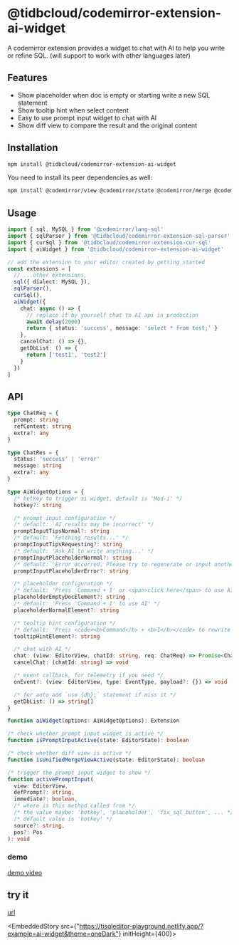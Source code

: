 # @tidbcloud/codemirror-extension-ai-widget

A codemirror extension provides a widget to chat with AI to help you write or refine SQL. (will support to work with other languages later)

## Features

- Show placeholder when doc is empty or starting write a new SQL statement
- Show tooltip hint when select content
- Easy to use prompt input widget to chat with AI
- Show diff view to compare the result and the original content

## Installation

```sh npm2yarn
npm install @tidbcloud/codemirror-extension-ai-widget
```

You need to install its peer dependencies as well:

```sh npm2yarn
npm install @codemirror/view @codemirror/state @codemirror/merge @codemirror/lang-sql @tidbcloud/codemirror-extension-sql-parser @tidbcloud/codemirror-extension-cur-sql
```

## Usage

```ts
import { sql, MySQL } from '@codemirror/lang-sql'
import { sqlParser } from '@tidbcloud/codemirror-extension-sql-parser'
import { curSql } from '@tidbcloud/codemirror-extension-cur-sql'
import { aiWidget } from '@tidbcloud/codemirror-extension-ai-widget'

// add the extension to your editor created by getting started
const extensions = [
  // ...other extensions,
  sql({ dialect: MySQL }),
  sqlParser(),
  curSql(),
  aiWidget({
    chat: async () => {
      // replace it by yourself chat to AI api in production
      await delay(2000)
      return { status: 'success', message: 'select * from test;' }
    },
    cancelChat: () => {},
    getDbList: () => {
      return ['test1', 'test2']
    }
  })
]
```

## API

```ts
type ChatReq = {
  prompt: string
  refContent: string
  extra?: any
}

type ChatRes = {
  status: 'success' | 'error'
  message: string
  extra?: any
}

type AiWidgetOptions = {
  /* hotkey to trigger ai widget, default is 'Mod-i' */
  hotkey?: string

  /* prompt input configuration */
  /* default: 'AI results may be incorrect' */
  promptInputTipsNormal?: string
  /* default: 'Fetching results...' */
  promptInputTipsRequesting?: string
  /* default: 'Ask AI to write anything...' */
  promptInputPlaceholderNormal?: string
  /* default: 'Error occurred. Please try to regenerate or input another instruction.' */
  promptInputPlaceholderError?: string

  /* placeholder configuration */
  /* default: 'Press 'Command + I' or <span>click here</span> to use AI' */
  placeholderEmptyDocElement?: string
  /* default: 'Press 'Command + I' to use AI' */
  placeholderNormalElement?: string

  /* tooltip hint configuration */
  /* default: 'Press <code><b>Command</b> + <b>I</b></code> to rewrite SQL by AI' */
  tooltipHintElement?: string

  /* chat with AI */
  chat: (view: EditorView, chatId: string, req: ChatReq) => Promise<ChatRes>
  cancelChat: (chatId: string) => void

  /* event callback, for telemetry if you need */
  onEvent?: (view: EditorView, type: EventType, payload?: {}) => void

  /* for auto add `use {db};` statement if miss it */
  getDbList: () => string[]
}

function aiWidget(options: AiWidgetOptions): Extension

/* check whether prompt input widget is active */
function isPromptInputActive(state: EditorState): boolean

/* check whether diff view is active */
function isUnifiedMergeViewActive(state: EditorState): boolean

/* trigger the prompt input widget to show */
function activePromptInput(
  view: EditorView,
  defPrompt?: string,
  immediate?: boolean,
  /* where is this method called from */
  /* the value maybe: 'hotkey', 'placeholder', 'fix_sql_button', ... */
  /* default value is 'hotkey' */
  source?: string,
  pos?: Pos
): void
```

### demo
[demo video](https://github.com/tidbcloud/tisqleditor/assets/1284531/46684333-7efa-4925-bf58-9ab3fb45f692)

## try it
[url](https://tisqleditor-playground.netlify.app/?example=ai-widget&with_select=&theme=oneDark)


<EmbeddedStory src={"https://tisqleditor-playground.netlify.app/?example=ai-widget&theme=oneDark"} initHeight={400}></EmbeddedStory>
